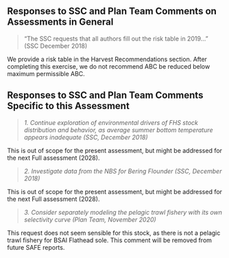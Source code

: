 \newpage

## Responses to SSC and Plan Team Comments on Assessments in General

> "The SSC requests that all authors fill out the risk table in 2019…" (SSC December 2018)  

We provide a risk table in the Harvest Recommendations section. After completing this exercise, we do not recommend ABC be reduced below maximum permissible ABC. 

## Responses to SSC and Plan Team Comments Specific to this Assessment

>*1. Continue exploration of environmental drivers of FHS stock distribution and behavior, as average summer bottom temperature appears inadequate (SSC, December 2018)*

This is out of scope for the present assessment, but might be addressed for the next Full assessment (2028).

>*2. Investigate data from the NBS for Bering Flounder (SSC, December 2018)*

This is out of scope for the present assessment, but might be addressed for the next Full assessment (2028).

>*3. Consider separately modeling the pelagic trawl fishery with its own selectivity curve (Plan Team, November 2020)*

This request does not seem sensible for this stock, as there is not a pelagic trawl fishery for BSAI Flathead sole. This comment will be removed from future SAFE reports.